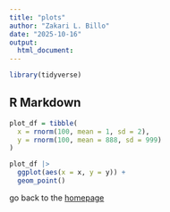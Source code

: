 ```yaml
---
title: "plots"
author: "Zakari L. Billo"
date: "2025-10-16"
output: 
  html_document:
---
```


```r
library(tidyverse)
```

## R Markdown

```r
plot_df = tibble(
  x = rnorm(100, mean = 1, sd = 2), 
  y = rnorm(100, mean = 888, sd = 999)
)
```

```r
plot_df |>
  ggplot(aes(x = x, y = y)) +
  geom_point()
```

go back to the [homepage](index.html)
